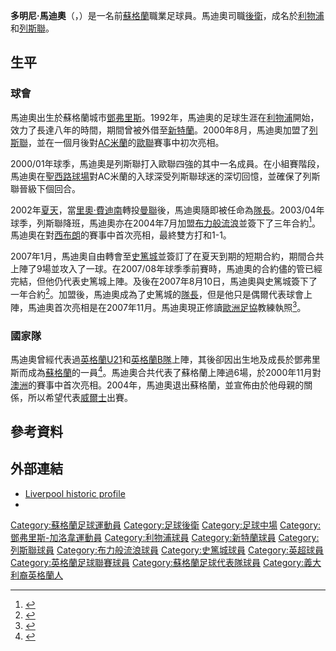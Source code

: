 {{noteTA
|T=zh-hans:多米尼克·玛特欧;zh-hk:多明尼·馬迪奧;zh-tw:多明尼·馬迪奧;
|G1=足球|G2=英超|G3=意甲|G4=FAcup
|1=zh-hans:多米尼克·玛特欧;zh-hk:多明尼·馬迪奧;zh-tw:多明尼·馬迪奧;
|2=zh-hans:玛特欧;zh-hk:馬迪奧;zh-tw:馬迪奧;
|3=zh-hans:里奥·费迪南德;zh-hk:里奧·費迪南;zh-tw:里奧·費迪南德;
|4=zh-hans:圣西罗球场;zh-hk:聖西路球場;zh-tw:聖西羅球場;
}}
{{Infobox football biography
| name     = 馬迪奧<br>''Dominic Matteo''
| image          = 
| fullname       = Dominic Matteo
| birth_date    = {{Birth date and age|1974|4|28|df=y}}
| birth_place = [[蘇格蘭|蘇格蘭]][[鄧弗里斯|鄧弗里斯]]
| height         = {{height|ft=6|in=2}}
| death_date    = 
| youthyears1    = 1990–1992 |youthclubs1 = [[利物浦足球會|利物浦]]
| position       = [[後衛_(足球)|後衛]]
| years1         = 1992–2000 | clubs1 = [[利物浦足球會|利物浦]]              | caps1 = 129 | goals1 = 1
| years2         = 1995      | clubs2 = → [[新特蘭足球會|新特蘭]]  | caps2 = 1   | goals2 = 0
| years3         = 2000–2004 | clubs3 = [[列斯聯足球會|列斯聯]]      | caps3 = 115 | goals3 = 2
| years4         = 2004–2007 | clubs4 = [[布力般流浪足球會|布力般流浪]] | caps4 = 34  | goals4 = 0
| years5         = 2007–2009 | clubs5 = [[史篤城足球會|史篤城]]           | caps5 = 23  | goals5 = 1
| totalcaps  = 302| totalgoals = 4
| nationalyears1 = 1994
| nationalyears2 = 1998
| nationalyears3 = 2000–2002
| nationalteam1  = [[英格蘭21歲以下足球代表隊|英格蘭U21]]
| nationalteam2  = [[英格蘭足球代表乙隊|英格蘭B隊]]
| nationalteam3  = [[蘇格蘭足球代表隊|蘇格蘭]]
| nationalcaps1  = 3
| nationalcaps2  = 1
| nationalcaps3  = 6
| nationalgoals1 = 0
| nationalgoals2 = 0
| nationalgoals3 = 0
}}

'''多明尼·馬迪奧'''（'''{{lang-en|Dominic Matteo}}'''，{{bd|1974年|4月28日|catIdx=Matteo, Dominic}}）是一名前[[蘇格蘭|蘇格蘭]]職業足球員。馬迪奧司職[[後衛_(足球)|後衛]]，成名於[[利物浦足球會|利物浦]]和[[列斯聯足球會|列斯聯]]。

==生平==
===球會===
馬迪奧出生於蘇格蘭城市[[鄧弗里斯|鄧弗里斯]]。1992年，馬迪奧的足球生涯在[[利物浦足球會|利物浦]]開始，效力了長達八年的時間，期間曾被外借至[[新特蘭足球會|新特蘭]]。2000年8月，馬迪奧加盟了[[列斯聯足球會|列斯聯]]，並在一個月後對[[AC米蘭|AC米蘭]]的[[歐洲聯賽冠軍盃|歐聯]]賽事中初次亮相。

2000/01年球季，馬迪奧是列斯聯打入歐聯四強的其中一名成員。在小組賽階段，馬迪奧在[[聖西路球場|聖西路球場]]對AC米蘭的入球深受列斯聯球迷的深切回憶，並確保了列斯聯晉級下個回合。

2002年[[夏天|夏天]]，當[[里奧·費迪南|里奧·費迪南]]轉投[[曼聯足球會|曼聯]]後，馬迪奧隨即被任命為[[隊長_(足球)|隊長]]。2003/04年球季，列斯聯降班，馬迪奧亦在2004年7月加盟[[布力般流浪足球會|布力般流浪]]並簽下了三年合約<ref>{{en}}{{cite news
| title = Blackburn sign Matteo
| url = http://news.bbc.co.uk/sport1/hi/football/teams/b/blackburn_rovers/3795003.stm
| publisher = BBC Sport
| date = 2004-07-07
| accessdate = 2007-10-30
| archive-date = 2017-08-20
| archive-url = https://web.archive.org/web/20170820121807/http://news.bbc.co.uk/sport1/hi/football/teams/b/blackburn_rovers/3795003.stm
| dead-url = no
}}</ref>。馬迪奧在對[[西布朗足球會|西布朗]]的賽事中首次亮相，最終雙方打和1-1。

2007年1月，馬迪奧自由轉會至[[史篤城足球會|史篤城]]並簽訂了在夏天到期的短期合約，期間合共上陣了9場並攻入了一球。在2007/08年球季季前賽時，馬迪奧的合約儘的管已經完結，但他仍代表史篤城上陣。及後在2007年8月10日，馬迪奧與史篤城簽下了一年合約<ref name="Dominic Deal Done!">{{en}}{{cite news
 |title       = Dominic Deal Done!
 |url         = http://www.stokecityfc.premiumtv.co.uk/page/NewsDetail/0,,10310~1088764,00.html
 |publisher   = Stoke City F.C. Official Website
 |date        = 2007-08-10
 |accessdate  = 2007-08-10
 |deadurl     = yes
 |archiveurl  = https://web.archive.org/web/20080720035829/http://www.stokecityfc.premiumtv.co.uk/page/NewsDetail/0%2C%2C10310~1088764%2C00.html
 |archivedate = 2008-07-20
}}</ref>。加盟後，馬迪奧成為了史篤城的[[隊長_(足球)|隊長]]，但是他只是偶爾代表球會上陣，馬迪奧首次亮相是在2007年11月。馬迪奧現正修讀[[歐洲足協|歐洲足協]]教練執照<ref>{{en}}{{cite news
| title = Blackburn win not enough - Matteo
| url = http://news.bbc.co.uk/sport2/hi/football/teams/s/stoke_city/7999964.stm
| publisher = BBC Sport
| date = 2009-04-15
| accessdate = 2009-08-01
| archive-date = 2020-10-11
| archive-url = https://web.archive.org/web/20201011153157/http://news.bbc.co.uk/sport2/hi/football/teams/s/stoke_city/7999964.stm
| dead-url = no
}}</ref>。

===國家隊===
馬迪奧曾經代表過[[英格蘭21歲以下足球代表隊|英格蘭U21]]和[[英格蘭足球代表乙隊|英格蘭B隊]]上陣，其後卻因出生地及成長於鄧弗里斯而成為[[蘇格蘭足球代表隊|蘇格蘭]]的一員<ref>{{en}}{{cite news 
 |title=Capped Queens 
 |url=http://qosfc.com/AboutQueens/CappedQueens/tabid/117/Default.aspx 
 |publisher=QOSFC 
 |date=2009-04-15 
 |accessdate=2009-08-01 
 |deadurl=yes 
 |archiveurl=https://web.archive.org/web/20090818193157/http://www.qosfc.com/AboutQueens/CappedQueens/tabid/117/Default.aspx 
 |archivedate=2009-08-18 
 }}</ref>。馬迪奧合共代表了蘇格蘭上陣過6場，於2000年11月對[[澳洲國家足球隊|澳洲]]的賽事中首次亮相。2004年，馬迪奧退出蘇格蘭，並宣佈由於他母親的關係，所以希望代表[[威爾士足球代表隊|威爾士]]出賽。

==參考資料==
{{reflist}}

==外部連結==
* [http://www.lfchistory.net/player_profile.asp?player_id=366 Liverpool historic profile] {{Wayback|url=http://www.lfchistory.net/player_profile.asp?player_id=366 |date=20100617010555 }}
*{{soccerbase|id=4905|name=多明尼·馬迪奧}}

{{DEFAULTSORT:Matteo, Dominic}}
[[Category:蘇格蘭足球運動員|Category:蘇格蘭足球運動員]]
[[Category:足球後衛|Category:足球後衛]]
[[Category:足球中場|Category:足球中場]]
[[Category:鄧弗里斯-加洛韋運動員|Category:鄧弗里斯-加洛韋運動員]]
[[Category:利物浦球員|Category:利物浦球員]]
[[Category:新特蘭球員|Category:新特蘭球員]]
[[Category:列斯聯球員|Category:列斯聯球員]]
[[Category:布力般流浪球員|Category:布力般流浪球員]]
[[Category:史篤城球員|Category:史篤城球員]]
[[Category:英超球員|Category:英超球員]]
[[Category:英格蘭足球聯賽球員|Category:英格蘭足球聯賽球員]]
[[Category:蘇格蘭足球代表隊球員|Category:蘇格蘭足球代表隊球員]]
[[Category:義大利裔英格蘭人|Category:義大利裔英格蘭人]]